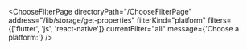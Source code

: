 

<ChooseFilterPage
  directoryPath="/ChooseFilterPage"
  address="/lib/storage/get-properties"
  filterKind="platform"
  filters={['flutter', 'js', 'react-native']}
  currentFilter="all"
  message={'Choose a platform:'}
/>
